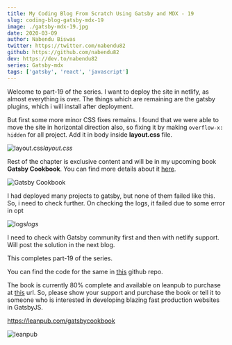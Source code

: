 ```yaml
---
title: My Coding Blog From Scratch Using Gatsby and MDX - 19
slug: coding-blog-gatsby-mdx-19
image: ./gatsby-mdx-19.jpg
date: 2020-03-09
author: Nabendu Biswas
twitter: https://twitter.com/nabendu82
github: https://github.com/nabendu82
dev: https://dev.to/nabendu82
series: Gatsby-mdx
tags: ['gatsby', 'react', 'javascript']
---
```


Welcome to part-19 of the series. I want to deploy the site in netlify, as almost everything is over. The things which are remaining are the gatsby plugins, which i will install after deployment.

But first some more minor CSS fixes remains. I found that we were able to move the site in horizontal direction also, so fixing it by making `overflow-x: hidden` for all project. Add it in body inside **layout.css** file.

![layout.css](https://res.cloudinary.com/dxkxvfo2o/image/upload/v1589895280/19-dev/1_qiowa1.png)*layout.css*

Rest of the chapter is exclusive content and will be in my upcoming book **Gatsby Cookbook**. You can find more details about it [here](https://dev.to/nabendu82/my-one-year-of-work-gatsby-cookbook-3651).

<div className={styles.image__small}>

![Gatsby Cookbook](https://res.cloudinary.com/dxkxvfo2o/image/upload/v1589892514/Gatsby_rnjo2t.png)

</div>

I had deployed many projects to gatsby, but none of them failed like this. So, i need to check further. On checking the logs, it failed due to some error in opt

![logs](https://res.cloudinary.com/dxkxvfo2o/image/upload/v1589895281/19-dev/15_g4hd1a.png)*logs*

I need to check with Gatsby community first and then with netlify support. Will post the solution in the next blog.

This completes part-19 of the series.

You can find the code for the same in [this](https://github.com/nabendu82/thewebdev-public) github repo.

The book is currently 80% complete and available on leanpub to purchase at [this](https://leanpub.com/gatsbycookbook) url. So, please show your support and purchase the book or tell it to someone who is interested in developing blazing fast production websites in GatsbyJS.

https://leanpub.com/gatsbycookbook

![leanpub](https://res.cloudinary.com/dxkxvfo2o/image/upload/v1591207471/dev30andUp/leanpub_kfrpls.png)
